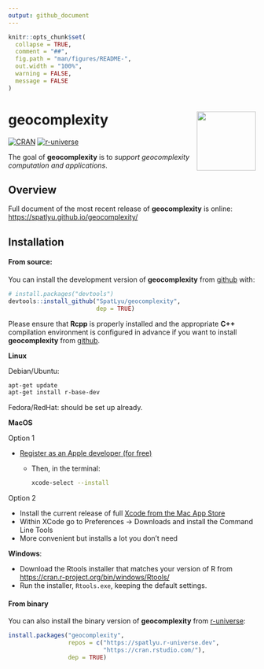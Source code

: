 ```yaml
---
output: github_document
---
```


<!-- README.md is generated from README.Rmd. Please edit that file -->

```r
knitr::opts_chunk$set(
  collapse = TRUE,
  comment = "##",
  fig.path = "man/figures/README-",
  out.width = "100%",
  warning = FALSE,
  message = FALSE
)
```

# geocomplexity <img src="man/figures/logo.png" align="right" height="120"/>

<!-- badges: start -->
[![CRAN](https://www.r-pkg.org/badges/version/geocomplexity)](https://CRAN.R-project.org/package=geocomplexity)
[![r-universe](https://spatlyu.r-universe.dev/badges/geocomplexity)](https://spatlyu.r-universe.dev/geocomplexity)
<!-- badges: end -->

The goal of **geocomplexity** is to *support geocomplexity computation and applications*.

## Overview

Full document of the most recent release of **geocomplexity** is online:
<https://spatlyu.github.io/geocomplexity/>


## Installation

#### From source:

You can install the development version of **geocomplexity** from [github](https://github.com/SpatLyu/geocomplexity) with:

``` r
# install.packages("devtools")
devtools::install_github("SpatLyu/geocomplexity",
                         dep = TRUE)
```

Please ensure that **Rcpp** is properly installed and the appropriate **C++** compilation environment is configured in advance if you want to install **geocomplexity** from [github](https://github.com/SpatLyu/geocomplexity).

**Linux**

Debian/Ubuntu:

```.sh
apt-get update
apt-get install r-base-dev
```

Fedora/RedHat: should be set up already.

**MacOS**

Option 1

- [Register as an Apple developer (for free)](https://developer.apple.com/programs/register/)
  - Then, in the terminal:
  
     ```.sh
     xcode-select --install
     ```

Option 2 

- Install the current release of full [Xcode from the Mac App Store](https://itunes.apple.com/ca/app/xcode/id497799835?mt=12)
 - Within XCode go to Preferences -> Downloads and install the Command Line Tools
- More convenient but installs a lot you don't need

**Windows**:

- Download the Rtools installer that matches your version of R from <https://cran.r-project.org/bin/windows/Rtools/>
- Run the installer, `Rtools.exe`, keeping the default settings.

#### From binary

You can also install the binary version of **geocomplexity** from [r-universe](https://spatlyu.r-universe.dev/geocomplexity):

```r
install.packages("geocomplexity", 
                 repos = c("https://spatlyu.r-universe.dev",
                           "https://cran.rstudio.com/"),
                 dep = TRUE)
```
